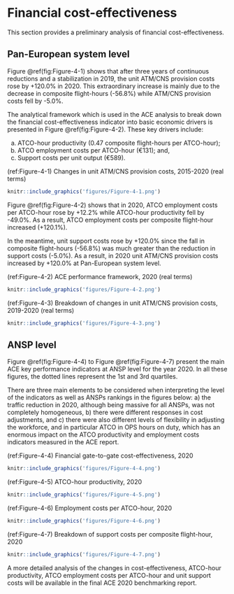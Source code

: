 # Financial cost-effectiveness {#financial}

This section provides a preliminary analysis of financial cost-effectiveness.

## Pan-European system level {#fin_1}

Figure \@ref(fig:Figure-4-1) shows that after three years of continuous reductions and a stabilization in 2019, the unit ATM/CNS provision costs rose by +120.0% in 2020. This extraordinary increase is mainly due to the decrease in composite flight-hours (-56.8%) while ATM/CNS provision costs fell by -5.0%.

The analytical framework which is used in the ACE analysis to break down the financial cost-effectiveness indicator into basic economic drivers is presented in Figure \@ref(fig:Figure-4-2). These key drivers include:

a)   ATCO-hour productivity (0.47 composite flight-hours per ATCO-hour);
b)   ATCO employment costs per ATCO-hour (€131); and,
c)   Support costs per unit output (€589).

(ref:Figure-4-1) Changes in unit ATM/CNS provision costs, 2015-2020 (real terms)

```r
knitr::include_graphics('figures/Figure-4-1.png')
```

Figure \@ref(fig:Figure-4-2) shows that in 2020, ATCO employment costs per ATCO-hour rose by +12.2% while ATCO-hour productivity fell by -49.0%. As a result, ATCO employment costs per composite flight-hour increased (+120.1%).

In the meantime, unit support costs rose by +120.0% since the fall in composite flight-hours (-56.8%) was much greater than the reduction in support costs (-5.0%). As a result, in 2020 unit ATM/CNS provision costs increased by +120.0% at Pan-European system level.

(ref:Figure-4-2) ACE performance framework, 2020 (real terms)

```r
knitr::include_graphics('figures/Figure-4-2.png')
```

(ref:Figure-4-3) Breakdown of changes in unit ATM/CNS provision costs, 2019-2020 (real terms)

```r
knitr::include_graphics('figures/Figure-4-3.png')
```

## ANSP level {#fin_2}

Figure \@ref(fig:Figure-4-4) to Figure \@ref(fig:Figure-4-7) present the main ACE key performance indicators at ANSP level for the year 2020. In all these figures, the dotted lines represent the 1st and 3rd quartiles. 

There are three main elements to be considered when interpreting the level of the indicators as well as ANSPs rankings in the figures below: a) the traffic reduction in 2020, although being massive for all ANSPs, was not completely homogeneous, b) there were different responses in cost adjustments, and c) there were also different levels of flexibility in adjusting the workforce, and in particular ATCO in OPS hours on duty, which has an enormous impact on the ATCO productivity and employment costs indicators measured in the ACE report.

(ref:Figure-4-4) Financial gate-to-gate cost-effectiveness, 2020

```r
knitr::include_graphics('figures/Figure-4-4.png')
```

(ref:Figure-4-5) ATCO-hour productivity, 2020

```r
knitr::include_graphics('figures/Figure-4-5.png')
```

(ref:Figure-4-6) Employment costs per ATCO-hour, 2020

```r
knitr::include_graphics('figures/Figure-4-6.png')
```

(ref:Figure-4-7) Breakdown of support costs per composite flight-hour, 2020

```r
knitr::include_graphics('figures/Figure-4-7.png')
```

A more detailed analysis of the changes in cost-effectiveness, ATCO-hour productivity, ATCO employment costs per ATCO-hour and unit support costs will be available in the final ACE 2020 benchmarking report.
